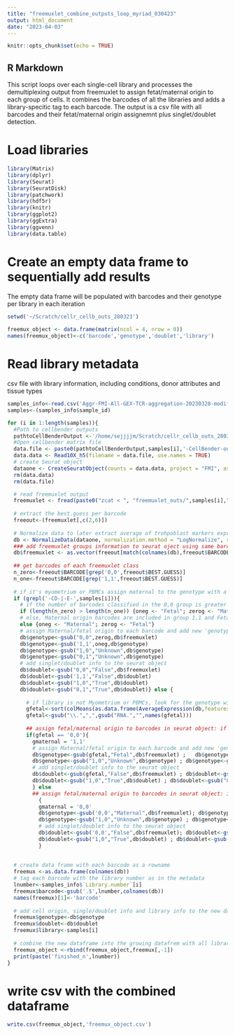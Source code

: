 ```yaml
---
title: "freemuxlet_combine_outputs_loop_myriad_030423"
output: html_document
date: "2023-04-03"
---
```


```r
knitr::opts_chunk$set(echo = TRUE)
```

## R Markdown

This script loops over each single-cell library and processes the demultiplexing output from freemuxlet to assign fetat/maternal origin to each group of cells. It combines the barcodes of all the libraries and adds a library-specitic tag to each barcode. The output is a csv file with all barcodes and their fetat/maternal origin assignemnt plus singlet/doublet detection.

# Load libraries
```r
library(Matrix)
library(dplyr)
library(Seurat)
library(SeuratDisk)
library(patchwork)
library(hdf5r)
library(knitr)
library(ggplot2)
library(ggExtra)
library(ggvenn)
library(data.table)
```

# Create an empty data frame to sequentially add results
The empty data frame will be populated with barcodes and their genotype per library in each iteration 

```r
setwd('~/Scratch/cellr_cellb_outs_280323')
                       
freemux_object <- data.frame(matrix(ncol = 4, nrow = 0))
names(freemux_object)<-c('barcode','genotype','doublet','library')
```

# Read library metadata
csv file with library information, including conditions, donor attributes and tissue types 

```r
samples_info<-read.csv('Aggr-FMI-All-GEX-TCR-aggregation-20230328-modified.csv')
samples<-(samples_info$sample_id)
```

```r
for (i in 1:length(samples)){
  #Path to cellbender outputs
  pathtoCellBenderOutput <-'/home/sejjjjm/Scratch/cellr_cellb_outs_280323/cellbender_matrx_outs/'
  #Open cellbender matrix file
  data.file <- paste0(pathtoCellBenderOutput,samples[i],'-CellBender-out_filtered.h5')
  data.data <- Read10X_h5(filename = data.file, use.names = TRUE)
  # create Seurat object
  dataone <- CreateSeuratObject(counts = data.data, project = "FMI", assay = "RNA")
  rm(data.data)
  rm(data.file)

  # read freemuxlet output
  freemuxlet <- fread(paste0("zcat < ", "freemuxlet_outs/",samples[i],".clust1.samples.gz"))
  
  # extract the best.guess per barcode
  freeout<-(freemuxlet[,c(2,6)])
  
  # Normalize data to later extract average of trohpoblast markers expression by freemuxlet group. This is global-scaling normalization method "LogNormalize" that normalizes the feature expression measurements for each cell by the total expression, multiplies this by a scale factor (10,000 by default), and log-transforms the result
  db <- NormalizeData(dataone, normalization.method = "LogNormalize", scale.factor = 10000)
  ### add freemuxlet groups information to seurat oject using same barcodes order
  db$freemuxlet <- as.vector(freeout[match(colnames(db),freeout$BARCODE),2])
  
  ## get barcodes of each freemuxlet class
  n_zero<-freeout$BARCODE[grep('0,0',freeout$BEST.GUESS)]
  n_one<-freeout$BARCODE[grep('1,1',freeout$BEST.GUESS)]
  
  # if it's myometrium or PBMCs assign maternal to the genotype with a larger number of barcodes
  if (grepl('-CD-|-E-',samples[i])){
    # if the number of barcodes classified in the 0,0 group is greater than number of barcdoes in      1,1 group, assign Maternal origin to barcodes in 0,0 group and Fetal to 1,1 group.
    if (length(n_zero) > length(n_one)) {oneg <- "Fetal"; zerog <- "Maternal"}
    # else, Maternal origin barcodes are included in group 1,1 and Fetal 0,0
    else {oneg <- "Maternal"; zerog <- "Fetal"}
    # assign Maternal/fetal origin to each barcode and add new 'genotype' dataframe to the seurat      object
    db$genotype<-gsub("0,0",zerog,db$freemuxlet)
    db$genotype<-gsub('1,1',oneg,db$genotype)
    db$genotype<-gsub("1,0","Unknown",db$genotype) 
    db$genotype<-gsub("0,1","Unknown",db$genotype)
    # add singlet/doublet info to the seurat object
    db$doublet<-gsub("0,0","False",db$freemuxlet)
    db$doublet<-gsub('1,1',"False",db$doublet)
    db$doublet<-gsub("1,0","True",db$doublet) 
    db$doublet<-gsub("0,1","True",db$doublet)} else {
      
      # if library is not Myometrium or PBMCs, look for the genotype with the highest average expression of trophoblast markers and assign it as the group containing fetal cells
      gfetal<-sort(colMeans(as.data.frame(AverageExpression(db,features = c("CGA","CYP19A1", "GH2","PAPPA","VGLL1","PAPPA2","HLA-G"),group.by = "freemuxlet"))), decreasing = T)[1]
      gfetal<-gsub("\\.",",",gsub("RNA.","",names(gfetal)))
      
      ## assign fetal/maternal origin to barcodes in seurat object: if fetal group is 0,0 
      if(gfetal == '0,0'){
        gmaternal = '1,1'
        # assign Maternal/fetal origin to each barcode and add new 'genotype' dataframe to the seurat object
        db$genotype<-gsub(gfetal,"Fetal",db$freemuxlet) ;   db$genotype<-gsub('1,1',"Maternal",db$genotype)
        db$genotype<-gsub("1,0","Unknown",db$genotype) ; db$genotype<-gsub("0,1","Unknown",db$genotype)
        # add singlet/doublet info to the seurat object
        db$doublet<-gsub(gfetal,"False",db$freemuxlet) ; db$doublet<-gsub('1,1',"False",db$doublet)
        db$doublet<-gsub("1,0","True",db$doublet) ; db$doublet<-gsub("0,1","True",db$doublet)
        } else
        ## assign fetal/maternal origin to barcodes in seurat object: if fetal group is 1,1 
          {
          gmaternal = '0,0'
          db$genotype<-gsub('0,0',"Maternal",db$freemuxlet); db$genotype<-gsub('1,1',"Fetal",db$genotype)
          db$genotype<-gsub("1,0","Unknown",db$genotype) ; db$genotype<-gsub("0,1","Unknown",db$genotype)
          # add singlet/doublet info to the seurat object
          db$doublet<-gsub('0,0',"False",db$freemuxlet); db$doublet<-gsub('1,1',"False",db$doublet)
          db$doublet<-gsub("1,0","True",db$doublet) ; db$doublet<-gsub("0,1","True",db$doublet)}
          }
  
  
  # create data frame with each barcode as a rowname
  freemux <-as.data.frame(colnames(db))
  # tag each barcode with the library number as in the metadata
  lnumber<-samples_info$`Library.number`[i]
  freemux$barcode<-gsub('.$',lnumber,colnames(db))
  names(freemux)[1]<-'barcode'
  
  # add cell origin, single/doublet info and library info to the new dataframe 
  freemux$genotype<-db$genotype
  freemux$doublet<-db$doublet
  freemux$library<-samples[i]
  
  # combine the new dataframe into the growing datafrem with all libraries
  freemux_object <-rbind(freemux_object,freemux[,-1])
  print(paste('finished_n',lnumber))
}
```

# write csv with the combined dataframe

```r
write.csv(freemux_object,'freemux_object.csv')
```
